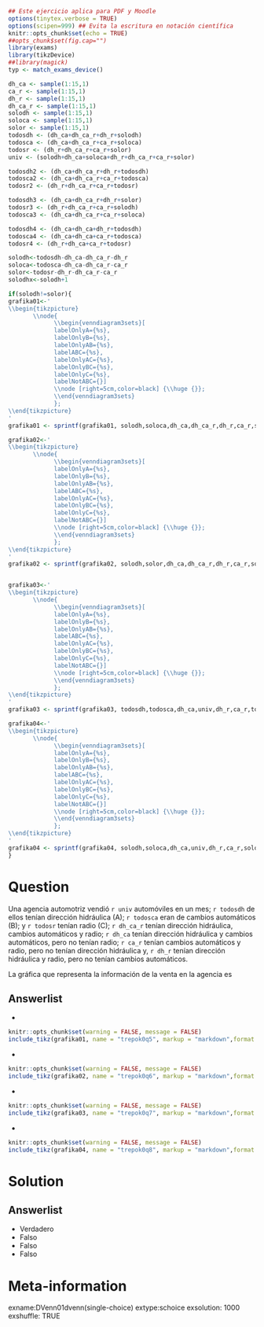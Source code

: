 ```r
## Este ejercicio aplica para PDF y Moodle
options(tinytex.verbose = TRUE)
options(scipen=999) ## Evita la escritura en notación científica
knitr::opts_chunk$set(echo = TRUE)
##opts_chunk$set(fig.cap="")
library(exams)
library(tikzDevice)
##library(magick)
typ <- match_exams_device()

dh_ca <- sample(1:15,1)
ca_r <- sample(1:15,1)
dh_r <- sample(1:15,1)
dh_ca_r <- sample(1:15,1)
solodh <- sample(1:15,1)
soloca <- sample(1:15,1)
solor <- sample(1:15,1)
todosdh <- (dh_ca+dh_ca_r+dh_r+solodh)
todosca <- (dh_ca+dh_ca_r+ca_r+soloca)
todosr <- (dh_r+dh_ca_r+ca_r+solor)
univ <- (solodh+dh_ca+soloca+dh_r+dh_ca_r+ca_r+solor)

todosdh2 <- (dh_ca+dh_ca_r+dh_r+todosdh)
todosca2 <- (dh_ca+dh_ca_r+ca_r+todosca)
todosr2 <- (dh_r+dh_ca_r+ca_r+todosr)

todosdh3 <- (dh_ca+dh_ca_r+dh_r+solor)
todosr3 <- (dh_r+dh_ca_r+ca_r+solodh)
todosca3 <- (dh_ca+dh_ca_r+ca_r+soloca)

todosdh4 <- (dh_ca+dh_ca+dh_r+todosdh)
todosca4 <- (dh_ca+dh_ca+ca_r+todosca)
todosr4 <- (dh_r+dh_ca+ca_r+todosr)

solodh<-todosdh-dh_ca-dh_ca_r-dh_r
soloca<-todosca-dh_ca-dh_ca_r-ca_r
solor<-todosr-dh_r-dh_ca_r-ca_r
solodhx<-solodh+1

if(solodh!=solor){
grafika01<-'
\\begin{tikzpicture}
       \\node{
             \\begin{venndiagram3sets}[
             labelOnlyA={%s},
             labelOnlyB={%s},
             labelOnlyAB={%s},
             labelABC={%s},
             labelOnlyAC={%s},
             labelOnlyBC={%s},
             labelOnlyC={%s},
             labelNotABC={}]
             \\node [right=5cm,color=black] {\\huge {}};
             \\end{venndiagram3sets}
             };
\\end{tikzpicture}
'
grafika01 <- sprintf(grafika01, solodh,soloca,dh_ca,dh_ca_r,dh_r,ca_r,solor)

grafika02<-'
\\begin{tikzpicture}
       \\node{
             \\begin{venndiagram3sets}[
             labelOnlyA={%s},
             labelOnlyB={%s},
             labelOnlyAB={%s},
             labelABC={%s},
             labelOnlyAC={%s},
             labelOnlyBC={%s},
             labelOnlyC={%s},
             labelNotABC={}]
             \\node [right=5cm,color=black] {\\huge {}};
             \\end{venndiagram3sets}
             };
\\end{tikzpicture}
'
grafika02 <- sprintf(grafika02, solodh,solor,dh_ca,dh_ca_r,dh_r,ca_r,soloca)


grafika03<-'
\\begin{tikzpicture}
       \\node{
             \\begin{venndiagram3sets}[
             labelOnlyA={%s},
             labelOnlyB={%s},
             labelOnlyAB={%s},
             labelABC={%s},
             labelOnlyAC={%s},
             labelOnlyBC={%s},
             labelOnlyC={%s},
             labelNotABC={}]
             \\node [right=5cm,color=black] {\\huge {}};
             \\end{venndiagram3sets}
             };
\\end{tikzpicture}
'
grafika03 <- sprintf(grafika03, todosdh,todosca,dh_ca,univ,dh_r,ca_r,todosr)

grafika04<-'
\\begin{tikzpicture}
       \\node{
             \\begin{venndiagram3sets}[
             labelOnlyA={%s},
             labelOnlyB={%s},
             labelOnlyAB={%s},
             labelABC={%s},
             labelOnlyAC={%s},
             labelOnlyBC={%s},
             labelOnlyC={%s},
             labelNotABC={}]
             \\node [right=5cm,color=black] {\\huge {}};
             \\end{venndiagram3sets}
             };
\\end{tikzpicture}
'
grafika04 <- sprintf(grafika04, solodh,soloca,dh_ca,univ,dh_r,ca_r,solor)
}
```

Question
========
Una agencia automotriz vendió `r univ` automóviles en un mes; `r todosdh` de ellos tenían dirección hidráulica (A); `r todosca` eran de cambios automáticos (B); y `r todosr` tenían radio (C); `r dh_ca_r` tenían dirección hidráulica, cambios automáticos y radio; `r dh_ca` tenían dirección hidráulica y cambios automáticos, pero no tenían radio; `r ca_r` tenían cambios automáticos y radio, pero no tenían dirección hidráulica y, `r dh_r` tenían dirección hidráulica y radio, pero no tenían cambios automáticos.

La gráfica que representa la información de la venta en la agencia es

Answerlist
----------
* \

```r
knitr::opts_chunk$set(warning = FALSE, message = FALSE)
include_tikz(grafika01, name = "trepok0q5", markup = "markdown",format = typ,packages = c("venndiagram"),width = "5cm")
```

* \

```r
knitr::opts_chunk$set(warning = FALSE, message = FALSE)
include_tikz(grafika02, name = "trepok0q6", markup = "markdown",format = typ,packages = c("venndiagram"),width = "5cm")
```

* \

```r
knitr::opts_chunk$set(warning = FALSE, message = FALSE)
include_tikz(grafika03, name = "trepok0q7", markup = "markdown",format = typ,packages = c("venndiagram"),width = "5cm")
```

* \

```r
knitr::opts_chunk$set(warning = FALSE, message = FALSE)
include_tikz(grafika04, name = "trepok0q8", markup = "markdown",format = typ,packages = c("venndiagram"),width = "5cm")
```

Solution
========

Answerlist
----------
* Verdadero
* Falso
* Falso
* Falso

Meta-information
================
exname:DVenn01dvenn(single-choice)
extype:schoice
exsolution: 1000
exshuffle: TRUE